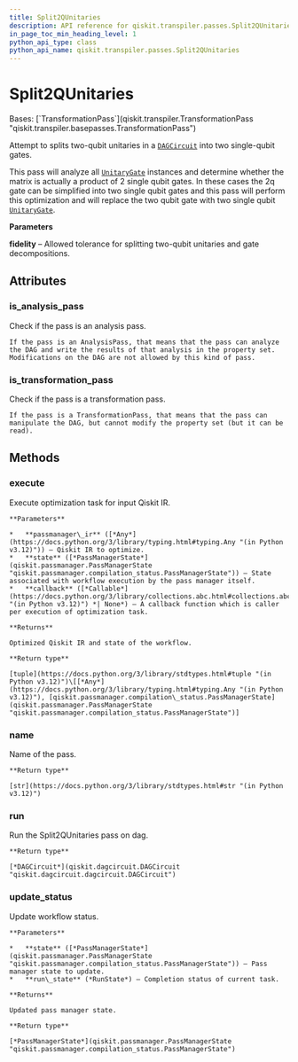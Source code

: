 ```yaml
---
title: Split2QUnitaries
description: API reference for qiskit.transpiler.passes.Split2QUnitaries
in_page_toc_min_heading_level: 1
python_api_type: class
python_api_name: qiskit.transpiler.passes.Split2QUnitaries
---
```


# Split2QUnitaries

<Class id="qiskit.transpiler.passes.Split2QUnitaries" isDedicatedPage={true} github="https://github.com/Qiskit/qiskit/tree/stable/1.2/qiskit/transpiler/passes/optimization/split_2q_unitaries.py#L22-L79" signature="qiskit.transpiler.passes.Split2QUnitaries(*args, **kwargs)" modifiers="class">
  Bases: [`TransformationPass`](qiskit.transpiler.TransformationPass "qiskit.transpiler.basepasses.TransformationPass")

  Attempt to splits two-qubit unitaries in a [`DAGCircuit`](qiskit.dagcircuit.DAGCircuit "qiskit.dagcircuit.DAGCircuit") into two single-qubit gates.

  This pass will analyze all [`UnitaryGate`](qiskit.circuit.library.UnitaryGate "qiskit.circuit.library.UnitaryGate") instances and determine whether the matrix is actually a product of 2 single qubit gates. In these cases the 2q gate can be simplified into two single qubit gates and this pass will perform this optimization and will replace the two qubit gate with two single qubit [`UnitaryGate`](qiskit.circuit.library.UnitaryGate "qiskit.circuit.library.UnitaryGate").

  **Parameters**

  **fidelity** – Allowed tolerance for splitting two-qubit unitaries and gate decompositions.

  ## Attributes

  ### is\_analysis\_pass

  <Attribute id="qiskit.transpiler.passes.Split2QUnitaries.is_analysis_pass">
    Check if the pass is an analysis pass.

    If the pass is an AnalysisPass, that means that the pass can analyze the DAG and write the results of that analysis in the property set. Modifications on the DAG are not allowed by this kind of pass.
  </Attribute>

  ### is\_transformation\_pass

  <Attribute id="qiskit.transpiler.passes.Split2QUnitaries.is_transformation_pass">
    Check if the pass is a transformation pass.

    If the pass is a TransformationPass, that means that the pass can manipulate the DAG, but cannot modify the property set (but it can be read).
  </Attribute>

  ## Methods

  ### execute

  <Function id="qiskit.transpiler.passes.Split2QUnitaries.execute" github="https://github.com/Qiskit/qiskit/tree/stable/1.2/qiskit/transpiler/basepasses.py#L189-L211" signature="execute(passmanager_ir, state, callback=None)">
    Execute optimization task for input Qiskit IR.

    **Parameters**

    *   **passmanager\_ir** ([*Any*](https://docs.python.org/3/library/typing.html#typing.Any "(in Python v3.12)")) – Qiskit IR to optimize.
    *   **state** ([*PassManagerState*](qiskit.passmanager.PassManagerState "qiskit.passmanager.compilation_status.PassManagerState")) – State associated with workflow execution by the pass manager itself.
    *   **callback** ([*Callable*](https://docs.python.org/3/library/collections.abc.html#collections.abc.Callable "(in Python v3.12)") *| None*) – A callback function which is caller per execution of optimization task.

    **Returns**

    Optimized Qiskit IR and state of the workflow.

    **Return type**

    [tuple](https://docs.python.org/3/library/stdtypes.html#tuple "(in Python v3.12)")\[[*Any*](https://docs.python.org/3/library/typing.html#typing.Any "(in Python v3.12)"), [qiskit.passmanager.compilation\_status.PassManagerState](qiskit.passmanager.PassManagerState "qiskit.passmanager.compilation_status.PassManagerState")]
  </Function>

  ### name

  <Function id="qiskit.transpiler.passes.Split2QUnitaries.name" github="https://github.com/Qiskit/qiskit/tree/stable/1.2/qiskit/passmanager/base_tasks.py#L68-L70" signature="name()">
    Name of the pass.

    **Return type**

    [str](https://docs.python.org/3/library/stdtypes.html#str "(in Python v3.12)")
  </Function>

  ### run

  <Function id="qiskit.transpiler.passes.Split2QUnitaries.run" github="https://github.com/Qiskit/qiskit/tree/stable/1.2/qiskit/transpiler/passes/optimization/split_2q_unitaries.py#L39-L79" signature="run(dag)">
    Run the Split2QUnitaries pass on dag.

    **Return type**

    [*DAGCircuit*](qiskit.dagcircuit.DAGCircuit "qiskit.dagcircuit.dagcircuit.DAGCircuit")
  </Function>

  ### update\_status

  <Function id="qiskit.transpiler.passes.Split2QUnitaries.update_status" github="https://github.com/Qiskit/qiskit/tree/stable/1.2/qiskit/transpiler/basepasses.py#L213-L221" signature="update_status(state, run_state)">
    Update workflow status.

    **Parameters**

    *   **state** ([*PassManagerState*](qiskit.passmanager.PassManagerState "qiskit.passmanager.compilation_status.PassManagerState")) – Pass manager state to update.
    *   **run\_state** (*RunState*) – Completion status of current task.

    **Returns**

    Updated pass manager state.

    **Return type**

    [*PassManagerState*](qiskit.passmanager.PassManagerState "qiskit.passmanager.compilation_status.PassManagerState")
  </Function>
</Class>

